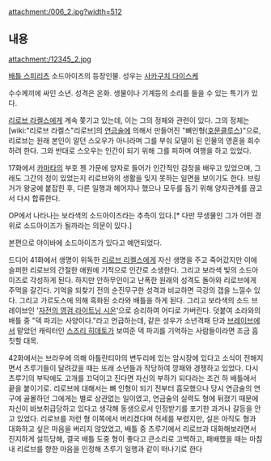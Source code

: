 attachment:/006_2.jpg?width=512

== 내용 ==

attachment:/12345_2.jpg

[[배틀 스피리츠]] 소드아이즈의 등장인물. 성우는 [[사카구치 다이스케]]

수수께끼에 싸인 소년. 성격은 온화. 생물이나 기계등의 소리를 들을 수 있는 특기가 있다.

[[리로브 라켈스]]에게 계속 쫓기고 있는데, 이는 그의 정체와 관련이 있다. 그의 정체는  [wiki:"리로브 라켈스"리로브]의 [[연금술]]에 의해서 만들어진 "뼈인형([[호문클루스]])"으로, 리로브는 원래 본인이 알던 스오우가 아니라며 그를 부숴 모델이 된 인물의 영혼을 회수하려 한다. 그와 반대로 스오우는 인간이 되기 위해 그를 피하며 여행을 하고 있었다.

17화에서 [[카마타]]의 부호 첸 가문에 양자로 들어가 인간적인 감정을 배우고 있었으며, 그래도 그간의 정이 있었는지 리로브와의 생활을 잊지 못하는 일면을 보이기도 한다. 브링거가 왕궁에 붙잡힌 후, 다른 일행과 헤어지나 했으나 모두를 돕기 위해 양자관계를 끊고서 다시 합류한다.

OP에서 나타나는 보라색의 소드아이즈라는 추측이 있다.[* 다만 무생물인 그가 어떤 경위로 소드아이즈가 될까라는 의문이 있다.]

본편으로 야이바에 소드아이즈가 있다고 예언되었다.

드디어 41화에서 생명이 위독한 [[리로브 리켈스]]에게 자신 생명을 주고 죽어갔지만 이에 슬퍼한 리로브의 간절한 애원에 기적으로 인간로 소생한다. 그리고 보라색 빛의 소드아이즈로 각성하게 된다. 하지만 안하무인이고 난폭한 원래의 성격도 돌아와 리로브에게 주먹을 갈긴다. 기억을 되찾기 전의 순진무구한 성격과 비교하면 극강의 갭을 느낄수 있다. 그리고 가르도스에 의해 흑화된 소라와 배틀을 하게 된다. 그리고 보라색의 소드 브레이브인 '[[소드 브레이브|자전의 영검 라이트닝 시온]]'으로 승리하여 어디로 가버린다. 덧붙여 소라와의 배틀 중 "덱 파괴는 사양이다."라고 언급하는데, 같은 성우가 소년격패 단과 [[배틀 스피리츠 브레이브|브레이브]]에서 맡았던 캐릭터인 [[스즈리 히데토]]가 보여준 덱 파괴를 기억하는 사람들이라면 조금 흠칫할 대목.

42화에서는 브라우에 의해 아틀란티아의 변두리에 있는 암시장에 있다고 소식이 전해지면서 츠루기들이 달려갔을 때는 또래 소년들과 작당하여 깡패와 경쟁하고 있었다. 다시 츠루기의 부탁에도 고개를 끄덕이고  진다면 자신의 부하가 되다라는 조건 하 배틀에서 끝을 붙이기로. 리로브에 대해서는 뼈 인형이 되기 전부터 흠모했으나 당시 연금술의 연구에 골몰하던 그에게는 별로 상관없는 일이였고, 연금술의 실력도 형에 뒤졌기 때문에 자신이 바보취급당하고 있다고 생각해 동생으로서 인정받기를 포기한 과거나 갈등을 안고 있었다. 리로브를 저런 형 이쪽에서 버리겠다며 허세를 부렸지만, 실은 아직도 형과 대화하고 싶은 마음을 버리지 않았었고, 배틀 중 츠루기에서 리로브과 대화해보라면서 진지하게 설득당해, 결국 배틀 도중 형이 좋다고 큰소리로 고백하고, 패배했을 때는 마침내 리로브를 향한 마음을 인정해 츠루기 일행과 같이 떠나기로 한다
